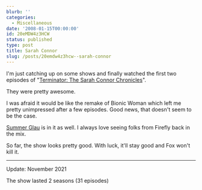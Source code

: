 ```yaml
---
blurb: ''
categories:
  - Miscellaneous
date: '2008-01-15T00:00:00'
id: 20eMDW4z3HCW
status: published
type: post
title: Sarah Connor
slug: /posts/20emdw4z3hcw--sarah-connor
---
```


I'm just catching up on some shows and finally watched the first two episodes of "[Terminator: The Sarah Connor Chronicles](http://www.fox.com/terminator/)".

They were pretty awesome. 

I was afraid it would be like the remake of Bionic Woman which left me pretty unimpressed after a few episodes. Good news, that doesn't seem to be the case.

[Summer Glau](http://www.fox.com/terminator/bios/summer.htm) is in it as well. I always love seeing folks from Firefly back in the mix. 

So far, the show looks pretty good. With luck, it'll stay good and Fox won't kill it.

---

Update: November 2021

The show lasted 2 seasons (31 episodes)

